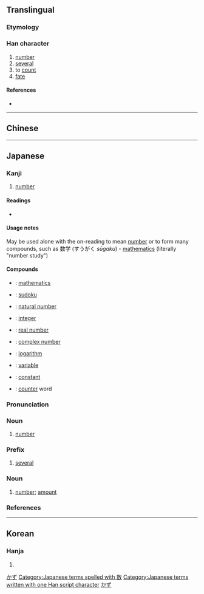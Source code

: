 {{character info/new}}
{{also|數}}
==Translingual==
{{ja-forms|数|数|[[數]]}}
===Etymology===
{{Han simp|數|f=婁|t=娄}}

===Han character===
{{Han char|rn=66|rad=攴|as=09|sn=13|four=98440|canj=FVOK|ids=⿰娄攵}}

# [[number]]
# [[several]]
# to [[count]]
# [[fate]]

====References====
* {{Han ref|kx=0474.131|dkj=13319|dj=0827.260|hdz=21470.190|uh=6570|ud=25968}}

----

==Chinese==
{{zh-see|數}}

----

==Japanese==

===Kanji===
{{ja-kanji|grade=2|rs=攴09|style=s|kyu=數}}

# [[number]]

====Readings====
* {{ja-readings
|goon=[[しゅ]] (shu) {{qualifier|non-[[w:Jōyō kanji|Jōyō]] reading}}, [[そく]] (soku) {{qualifier|non-[[w:Jōyō kanji|Jōyō]] reading}}
|kanon=[[す]] (su), [[さく]] (saku) {{qualifier|non-[[w:Jōyō kanji|Jōyō]] reading}}, [[しょく]] (shoku) {{qualifier|non-[[w:Jōyō kanji|Jōyō]] reading}}
|kanyoon=[[すう]] (sū)
|kun=[[かぞえる]] ([[数える]], kazoeru), [[かず]] (kazu), [[せめる]] (semeru)}}

====Usage notes====
May be used alone with the on-reading {{m|ja|すう|tr=sū}} to mean [[number]] or to form many compounds, such as 数学 (すうがく ''sūgaku'') - [[mathematics]] (literally "number study")

====Compounds====
{{top2}}
* {{ja-r|数学|すうがく}}: [[mathematics]]
* {{ja-r|数独|すうどく}}: [[sudoku]]
* {{ja-r|自然数|しぜんすう}}: [[natural number]]
* {{ja-r|整数|せいすう}}: [[integer]]
* {{ja-r|実数|じっすう}}: [[real number]]
{{mid2}}
* {{ja-r|複素数|ふくそすう}}: [[complex number]]
* {{ja-r|対数|たいすう}}: [[logarithm]]
* {{ja-r|変数|へんすう}}: [[variable]]
* {{ja-r|定数|ていすう}}: [[constant]]
* {{ja-r|助数詞|じょすうし}}: [[counter]] word
{{bottom}}

===Pronunciation===
{{ja-pron|y=o|すう|acc=1|acc_ref=SMK2}}
{{ja-pron|y=k|かず|acc=1|acc_ref=SMK2}}

===Noun===
{{ja-noun|すう}}

# [[number]]

===Prefix===
{{ja-pos|すう|prefix}}

# [[several]]
#: {{ja-usex|'''数'''百人|'''すう'''ひゃくにん|'''several''' hundred people}}

===Noun===
{{ja-noun|かず}}

# [[number]]; [[amount]]
#: {{ja-usex|人 の '''数'''|ひと の '''かず'''|'''number''' of people}}
#: {{ja-usex|夜空 の 星 の '''数'''|よぞら の ほし の '''かず'''|the '''number''' of stars in the night sky}}

===References===
<references/>

[[Category:Japanese basic words|かず]]
[[Category:Japanese terms spelled with 数]]
[[Category:Japanese terms written with one Han script character]]
[[Category:ja:Mathematics|かず]]

----

==Korean==

===Hanja===
{{ko-hanja|hangeul=[[수]], [[촉]]|eumhun=|rv=su, chok|mr=su, ch'ok|y=swu, chok}}

# {{defn|lang=ko|sort=攴09}}
